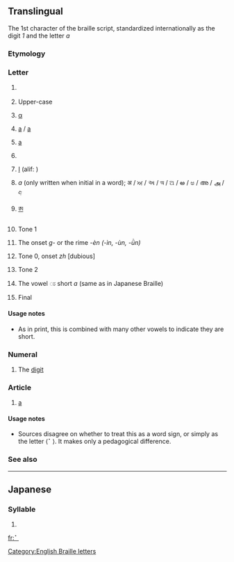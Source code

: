 {{also|1|a|•|⠂|⠄}}
==Translingual==
{{Braille Patterns character info|hex=2801|name=Braille Pattern Dots-1|image=[[Image:Braille A1.svg|50px]]}}
The 1st character of the braille script, standardized internationally as the digit ''1'' and the letter ''a''

===Etymology===
{{Brai-ety}}

===Letter===
{{mul-letter|sc=Brai}}

# {{label|mul|Braille}} {{m|en|a}}
# {{label|mul|Braille|often preceded by capital sign [[⠠]]}} Upper-case {{m|en|A}}
# {{label|mul|Greek Braille}} [[α]] {{qualifier|a}}
# {{label|mul|Yugoslav Braille}} [[a]] / [[а]]
# {{label|mul|Russian Braille}} [[а]] {{qualifier|a}}
# {{label|mul|Hebrew Braille}} {{l|mul|sc=Hebr|א|tr=aleph: ’}}
# {{label|mul|Arabic Braille}} [[ا‎]] (alif: {{l|mul|sc=Arab|ʾ}})
# {{label|mul|Bharati braille}} ''a'' (only written when initial in a word); अ / ਅ / અ / অ / ଅ / అ / ಅ / അ / அ / අ
# {{label|mul|Tibetan Braille}} [[ཨ]] {{qualifier|a}}
# {{label|mul|Chinese Braille}} Tone 1
# {{label|mul|Chinese Two-Cell Braille}} The onset ''g-'' or the rime ''-èn (-ìn, -ùn, -ǜn)''
# {{label|mul|Taiwan Braille}} Tone 0, onset ''zh'' [dubious] <!--this is in our source on WP, but there are other possible errors, and no other character has two readings like this-->
# {{label|mul|Cantonese Braille}} Tone 2
# {{label|mul|Thai Braille}} The vowel ◌ะ short ''a'' (same as in Japanese Braille)
# {{label|mul|Korean Braille}} Final {{m|ko|ㄱ|tr=g/k}}

====Usage notes====
* {{qualifier|Thai Braille}} As in print, this is combined with many other vowels to indicate they are short.

===Numeral===
{{mul-number|sc=Brai}}

# {{label|mul|Braille|often preceded by number sign [[⠼]]}} The [[digit]] {{m|en|1}}

===Article===
{{head|mul|article}}

# {{label|mul|English Braille}} [[a]]

====Usage notes====
* Sources disagree on whether to treat this as a word sign, or simply as the letter ⟨⠁⟩. It makes only a pedagogical difference.

===See also===
{{Brai-script}}
{{Brai-cat|1}}

----

==Japanese==

===Syllable===
{{ja-syllable|a|sc=Brai}}

# {{Brai-def|Jpan|あ|ア|a}}

[[Category:English Braille letters]]

[[fr:⠁]]